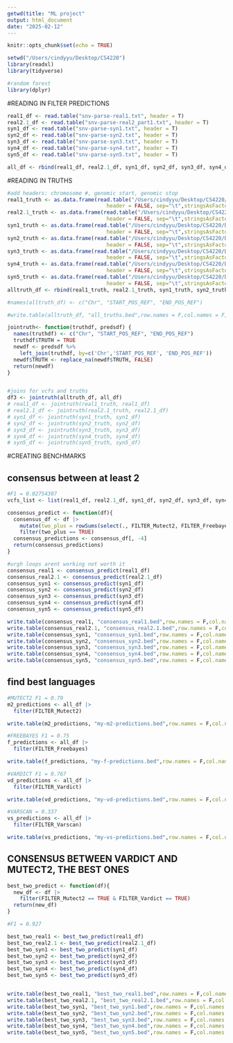 ```yaml
---
getwd(title: "ML project"
output: html_document
date: "2025-02-12"
---
```


```r
knitr::opts_chunk$set(echo = TRUE)
```

```r
setwd("/Users/cindyyu/Desktop/CS4220")
library(readxl)
library(tidyverse)

#random forest
library(dplyr)
```

#READING IN FILTER PREDICTIONS
```r
real1_df <- read.table("snv-parse-real1.txt", header = T)
real2.1_df <- read.table("snv-parse-real2_part1.txt", header = T)
syn1_df <- read.table("snv-parse-syn1.txt", header = T)
syn2_df <- read.table("snv-parse-syn2.txt", header = T)
syn3_df <- read.table("snv-parse-syn3.txt", header = T)
syn4_df <- read.table("snv-parse-syn4.txt", header = T)
syn5_df <- read.table("snv-parse-syn5.txt", header = T)

all_df <- rbind(real1_df, real2.1_df, syn1_df, syn2_df, syn3_df, syn4_df, syn5_df)
```

#READING IN TRUTHS

```r
#add headers: chromosome #, genomic start, genomic stop
real1_truth <- as.data.frame(read.table("/Users/cindyyu/Desktop/CS4220/Data/real1/real1_truth.bed",
                                header = FALSE, sep="\t",stringsAsFactors=FALSE, quote=""))
real2.1_truth <- as.data.frame(read.table("/Users/cindyyu/Desktop/CS4220/Data/real2_part1/real2_truth_chr1to5.bed",
                                header = FALSE, sep="\t",stringsAsFactors=FALSE, quote=""))
syn1_truth <- as.data.frame(read.table("/Users/cindyyu/Desktop/CS4220/Data/syn1/syn1_truth.bed",
                                header = FALSE, sep="\t",stringsAsFactors=FALSE, quote=""))
syn2_truth <- as.data.frame(read.table("/Users/cindyyu/Desktop/CS4220/Data/syn2/syn2_truth.bed",
                                header = FALSE, sep="\t",stringsAsFactors=FALSE, quote=""))
syn3_truth <- as.data.frame(read.table("/Users/cindyyu/Desktop/CS4220/Data/syn3/syn3_truth.bed",
                                header = FALSE, sep="\t",stringsAsFactors=FALSE, quote=""))
syn4_truth <- as.data.frame(read.table("/Users/cindyyu/Desktop/CS4220/Data/syn4/syn4_truth.bed",
                                header = FALSE, sep="\t",stringsAsFactors=FALSE, quote=""))
syn5_truth <- as.data.frame(read.table("/Users/cindyyu/Desktop/CS4220/Data/syn5/syn5_truth.bed",
                                header = FALSE, sep="\t",stringsAsFactors=FALSE, quote=""))
alltruth_df <- rbind(real1_truth, real2.1_truth, syn1_truth, syn2_truth, syn3_truth, syn4_truth, syn5_truth)

#names(alltruth_df) <- c("Chr", "START_POS_REF", "END_POS_REF")

#write.table(alltruth_df, "all_truths.bed",row.names = F,col.names = F, sep="\t", quote=FALSE)
```


```r
jointruth<- function(truthdf, predsdf) {
  names(truthdf) <- c("Chr", "START_POS_REF", "END_POS_REF")
  truthdf$TRUTH = TRUE
  newdf <- predsdf %>% 
    left_join(truthdf, by=c('Chr','START_POS_REF', 'END_POS_REF'))
  newdf$TRUTH <- replace_na(newdf$TRUTH, FALSE)
  return(newdf)
}


#joins for vcfs and truths
df3 <- jointruth(alltruth_df, all_df)
# real1_df <- jointruth(real1_truth, real1_df)
# real2.1_df <- jointruth(real2.1_truth, real2.1_df)
# syn1_df <- jointruth(syn1_truth, syn1_df)
# syn2_df <- jointruth(syn2_truth, syn2_df)
# syn3_df <- jointruth(syn3_truth, syn3_df)
# syn4_df <- jointruth(syn4_truth, syn4_df)
# syn5_df <- jointruth(syn5_truth, syn5_df)


```

#CREATING BENCHMARKS 

## consensus between at least 2
```r
#F1 = 0.02754307
vcfs_list <- list(real1_df, real2.1_df, syn1_df, syn2_df, syn3_df, syn4_df, syn5_df)

consensus_predict <- function(df){
  consensus_df <- df |>
    mutate(two_plus = rowSums(select(., FILTER_Mutect2, FILTER_Freebayes, FILTER_Varscan, FILTER_Vardict)) >= 2) |>
    filter(two_plus == TRUE)
  consensus_predictions <- consensus_df[, -4]
  return(consensus_predictions)
}

#urgh loops arent working not worth it
consensus_real1 <- consensus_predict(real1_df)
consensus_real2.1 <- consensus_predict(real2.1_df)
consensus_syn1 <- consensus_predict(syn1_df)
consensus_syn2 <- consensus_predict(syn2_df)
consensus_syn3 <- consensus_predict(syn3_df)
consensus_syn4 <- consensus_predict(syn4_df)
consensus_syn5 <- consensus_predict(syn5_df)

write.table(consensus_real1, "consensus_real1.bed",row.names = F,col.names = F, sep="\t", quote=FALSE) 
write.table(consensus_real2.1, "consensus_real2.1.bed",row.names = F,col.names = F, sep="\t", quote=FALSE) 
write.table(consensus_syn1, "consensus_syn1.bed",row.names = F,col.names = F, sep="\t", quote=FALSE) 
write.table(consensus_syn2, "consensus_syn2.bed",row.names = F,col.names = F, sep="\t", quote=FALSE) 
write.table(consensus_syn3, "consensus_syn3.bed",row.names = F,col.names = F, sep="\t", quote=FALSE) 
write.table(consensus_syn4, "consensus_syn4.bed",row.names = F,col.names = F, sep="\t", quote=FALSE) 
write.table(consensus_syn5, "consensus_syn5.bed",row.names = F,col.names = F, sep="\t", quote=FALSE) 

```

## find best languages
```r
#MUTECT2 F1 = 0.79
m2_predictions <- all_df |>
  filter(FILTER_Mutect2)

write.table(m2_predictions, "my-m2-predictions.bed",row.names = F,col.names = F, sep="\t", quote=FALSE)

#FREEBAYES F1 = 0.75
f_predictions <- all_df |>
  filter(FILTER_Freebayes)

write.table(f_predictions, "my-f-predictions.bed",row.names = F,col.names = F, sep="\t", quote=FALSE)

#VARDICT F1 = 0.767
vd_predictions <- all_df |>
  filter(FILTER_Vardict)

write.table(vd_predictions, "my-vd-predictions.bed",row.names = F,col.names = F, sep="\t", quote=FALSE)

#VARSCAN = 0.337
vs_predictions <- all_df |>
  filter(FILTER_Varscan)

write.table(vs_predictions, "my-vs-predictions.bed",row.names = F,col.names = F, sep="\t", quote=FALSE)
```

## CONSENSUS BETWEEN VARDICT AND MUTECT2, THE BEST ONES
```r
best_two_predict <- function(df){
  new_df <- df |> 
    filter(FILTER_Mutect2 == TRUE & FILTER_Vardict == TRUE)
  return(new_df)
}

#F1 = 0.927

best_two_real1 <- best_two_predict(real1_df)
best_two_real2.1 <- best_two_predict(real2.1_df)
best_two_syn1 <- best_two_predict(syn1_df)
best_two_syn2 <- best_two_predict(syn2_df)
best_two_syn3 <- best_two_predict(syn3_df)
best_two_syn4 <- best_two_predict(syn4_df)
best_two_syn5 <- best_two_predict(syn5_df)


write.table(best_two_real1, "best_two_real1.bed",row.names = F,col.names = F, sep="\t", quote=FALSE) 
write.table(best_two_real2.1, "best_two_real2.1.bed",row.names = F,col.names = F, sep="\t", quote=FALSE) 
write.table(best_two_syn1, "best_two_syn1.bed",row.names = F,col.names = F, sep="\t", quote=FALSE) 
write.table(best_two_syn2, "best_two_syn2.bed",row.names = F,col.names = F, sep="\t", quote=FALSE) 
write.table(best_two_syn3, "best_two_syn3.bed",row.names = F,col.names = F, sep="\t", quote=FALSE) 
write.table(best_two_syn4, "best_two_syn4.bed",row.names = F,col.names = F, sep="\t", quote=FALSE) 
write.table(best_two_syn5, "best_two_syn5.bed",row.names = F,col.names = F, sep="\t", quote=FALSE) 
```


